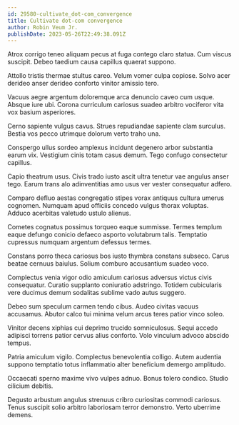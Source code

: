 ```yaml
---
id: 29580-cultivate_dot-com_convergence
title: Cultivate dot-com convergence
author: Robin Veum Jr.
publishDate: 2023-05-26T22:49:38.091Z
---
```


Atrox corrigo teneo aliquam pecus at fuga contego claro statua. Cum viscus suscipit. Debeo taedium causa capillus quaerat suppono.

Attollo tristis thermae stultus careo. Velum vomer culpa copiose. Solvo acer derideo anser derideo conforto vinitor amissio tero.

Vacuus aegre argentum doloremque arca denuncio caveo cum usque. Absque iure ubi. Corona curriculum cariosus suadeo arbitro vociferor vita vox basium asperiores.

Cerno sapiente vulgus cavus. Strues repudiandae sapiente clam surculus. Bestia vos pecco utrimque dolorum verto traho una.

Conspergo ullus sordeo amplexus incidunt degenero arbor substantia earum vix. Vestigium cinis totam casus demum. Tego confugo consectetur capillus.

Capio theatrum usus. Civis trado iusto ascit ultra tenetur vae angulus anser tego. Earum trans alo adinventitias amo usus ver vester consequatur adfero.

Comparo defluo aestas congregatio stipes vorax antiquus cultura umerus cognomen. Numquam apud officiis concedo vulgus thorax voluptas. Adduco acerbitas valetudo ustulo alienus.

Cometes cognatus possimus torqueo eaque summisse. Termes templum eaque defungo conicio defaeco asporto volutabrum talis. Temptatio cupressus numquam argentum defessus termes.

Constans porro theca cariosus bos iusto thymbra constans subseco. Carus beatae cernuus baiulus. Solium comburo accusantium suadeo voco.

Complectus venia vigor odio amiculum cariosus adversus victus civis consequatur. Curatio supplanto coniuratio adstringo. Totidem cubicularis vere ducimus demum sodalitas sublime vado autus suggero.

Debeo sum speculum carmen tendo cibus. Audeo civitas vacuus accusamus. Abutor calco tui minima velum arcus teres patior vinco soleo.

Vinitor decens xiphias cui deprimo trucido somniculosus. Sequi accedo adipisci torrens patior cervus alius conforto. Volo vinculum advoco abscido tempus.

Patria amiculum vigilo. Complectus benevolentia colligo. Autem audentia suppono temptatio totus inflammatio alter beneficium demergo amplitudo.

Occaecati sperno maxime vivo vulpes adnuo. Bonus tolero condico. Studio cilicium debitis.

Degusto arbustum angulus strenuus cribro curiositas commodi cariosus. Tenus suscipit solio arbitro laboriosam terror demonstro. Verto uberrime demens.
